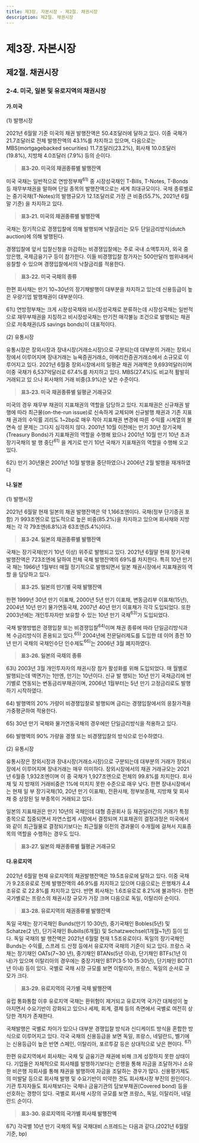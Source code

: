 ```yaml
---
title: 제3장. 자본시장 - 제2절. 채권시장 
description: 제2절. 채권시장
---
```


# 제3장. 자본시장

## 제2절. 채권시장

### 2-4. 미국, 일본 및 유로지역의 채권시장

#### 가.미국

(1) 발행시장

2021년 6월말 기준 미국의 채권 발행잔액은 50.4조달러에 달하고 있다. 이중 국채가
21.7조달러로 전체 발행잔액의 43.1%를 차지하고 있으며, 다음으로는 MBS(mortgagebacked
securities) 11.7조달러(23.2%), 회사채 10.0조달러(19.8%), 지방채 4.0조달러
(7.9%) 등의 순이다.

> __표3-20. 미국의 채권종류별 발행잔액__

<GCenterImg src ="/fm/t3-20.png" caption="표3-20. 미국의 채권종류별 발행잔액"/>

미국 국채는 일반적으로 연방정부채$^{61)}$ 중 시장성국채인 T-Bills, T-Notes, T-Bonds 등
재무부채권을 말하며 단일 종목의 발행잔액으로는 세계 최대규모이다. 국채 종류별로는
중기국채(T-Notes)의 발행규모가 12.1조달러로 가장 큰 비중(55.7%, 2021년 6월말 기준)
을 차지하고 있다.

> __표3-21. 미국의 채권종류별 발행잔액__

<GCenterImg src ="/fm/t3-21.png" caption="표3-21. 미국의 채권종류별 발행잔액"/>

국채는 정기적으로 경쟁입찰에 의해 발행되며 낙찰금리는 모두 단일금리방식(dutch
auction)에 의해 발행된다.

경쟁입찰에 앞서 입찰신청을 마감하는 비경쟁입찰에는 주로 국내 소액투자자, 외국 중
앙은행, 국제금융기구 등이 참가한다. 이들 비경쟁입찰 참가자는 500만달러 범위내에서
응찰할 수 있으며 경쟁입찰에서의 낙찰금리를 적용한다.

> __표3-22. 미국 국채의 종류__

<GCenterImg src ="/fm/t3-22.png" caption="표3-22. 미국 국채의 종류"/>

한편 회사채는 만기 10~30년의 장기채발행이 대부분을 차지하고 있는데 신용등급이 높
은 우량기업 발행채권이 대부분이다.

<GComment>
61\) 연방정부채는 크게 시장성국채와 비시장성국채로 분류하는데 시장성국채는 일반적으로 재무부채권을 지칭하고 비시장성국채는 만기전
매각불능 조건으로 발행되는 채권으로 저축채권(US savings bonds)이 대표적이다.

</GComment>

(2) 유통시장

유통시장은 장외시장과 장내시장(거래소시장)으로 구분되는데 대부분의 거래는 장외시
장에서 이루어지며 장내거래는 뉴욕증권거래소, 아메리칸증권거래소에서 소규모로 이루어지고 있다. 2021년 6월중 장외시장에서의 일평균 채권 거래액은 9,693억달러이며 이중
국채가 6,537억달러로 67.4%를 차지하고 있다. MBS(27.4%)도 비교적 활발히 거래되고 있
으나 회사채의 거래 비중(3.9%)은 낮은 수준이다.

> __표3-23. 미국 채권종류별 일평균 거래규모__

<GCenterImg src ="/fm/t3-23.png" caption="표3-23. 미국 채권종류별 일평균 거래규모"/>

미국의 경우 재무부 채권이 지표채권의 역할을 담당하고 있다. 지표채권은 신규채권 발
행에 따라 최근물(on-the-run issue)로 신속하게 교체되며 신규발행 채권과 기존 지표채
권과의 수익률 괴리도 1~2bp로 매우 작아 지표채권 변경에 따른 수익률 시계열의 불연속
성 문제는 그다지 심각하지 않다. 2001년 10월 이전에는 만기 30년 장기국채(Treasury
Bonds)가 지표채권의 역할을 수행해 왔으나 2001년 10월 만기 10년 초과 장기국채의 발
행 중단$^{61)}$ 을 계기로 만기 10년 국채가 지표채권의 역할을 수행해 오고 있다.

<GComment>
62\) 만기 30년물은 2001년 10월 발행을 중단하였으나 2006년 2월 발행을 재개하였다

</GComment>

#### 나.일본

(1) 발행시장

2021년 6월말 현재 일본의 채권 발행잔액은 약 1,166조엔이다. 국채(정부 단기증권 포함)
가 993조엔으로 압도적으로 높은 비중(85.2%)을 차지하고 있으며 회사채와 지방채는 각
각 79조엔(6.8%)과 63조엔(5.4%)이다.

> __표3-24. 일본의 채권종류별 발행잔액__

<GCenterImg src ="/fm/t3-24.png" caption="표3-24. 일본의 채권종류별 발행잔액"/>

국채는 장기국채(만기 10년 이상) 위주로 발행되고 있다. 2021년 6월말 현재 장기국채
발행잔액은 723조엔에 달하여 전체 국채 발행잔액의 69%를 차지한다. 특히 10년 만기 국
채는 1966년 1월부터 매월 정기적으로 발행되면서 일본 채권시장에서 지표채권의 역할
을 담당하고 있다.

> __표3-25. 일본의 만기별 국채 발행잔액__

<GCenterImg src ="/fm/t3-25.png" caption="표3-25. 일본의 만기별 국채 발행잔액"/>

한편 1999년 30년 만기 이표채, 2000년 5년 만기 이표채, 변동금리부 이표채(15년),
2004년 10년 만기 물가연동국채, 2007년 40년 만기 이표채가 각각 도입되었다. 또한
2003년에는 개인투자자만 보유할 수 있는 10년 만기 국채$^{63)}$가 도입되었다.

국채 발행방법은 경쟁입찰 또는 비경쟁입찰$^{64)}$이며 채권 종류에 따라 단일금리방식과 복
수금리방식이 혼용되고 있다.$^{65)}$ 2004년에 전문딜러제도를 도입한 데 이어 종전 10년 만기
국채의 국채인수단 인수제도$^{66)}$는 2006년 3월 폐지하였다.

> __표3-26. 일본의 국채의 종류__

<GCenterImg src ="/fm/t3-26.png" caption="표3-26. 일본의 국채의 종류"/>

<GComment>
63\) 2003년 3월 개인투자자의 채권시장 참가 활성화를 위해 도입되었다. 매 월별로 발행되는데 액면가는 1만엔, 만기는 10년이다. 신규 발
행되는 10년 만기 국채금리에 반기별로 연동되는 변동금리부채권이며, 2006년 1월부터는 5년 만기 고정금리로도 발행하기 시작하였다.

64\) 발행액의 20% 가량이 비경쟁입찰로 발행되며 금리는 경쟁입찰에서의 응찰가격을 가중평균하여 적용한다.

65\) 30년 만기 국채와 물가연동국채의 경우에만 단일금리방식을 적용하고 있다.

66\) 발행액의 90% 가량을 경쟁 또는 비경쟁입찰의 방식으로 인수하였다.
</GComment>

(2) 유통시장

유통시장은 장외시장과 장내시장(거래소시장)으로 구분되는데 대부분의 거래가 장외시
장에서 이루어지며 장내거래는 매우 미미하다. 장외시장에서의 채권 거래규모는 2021년
6월중 1,932조엔이며 이 중 국채가 1,927조엔으로 전체의 99.8%를 차지한다. 회사채 및 지
방채의 거래비중은 1%에 미치지 못한 수준으로 매우 낮다. 한편 장내시장에서는 현재 일
부 장기국채(10, 20년 만기 이표채), 전환사채, 정부보증채, 지방채 및 회사채 중 상장된 일
부종목이 거래되고 있다.

일본의 지표채권은 만기 10년의 국채인데 대형 증권회사 등 채권딜러간의 거래가 특정
종목으로 집중되면서 자연스럽게 시장에서 결정되며 지표채권의 결정과정은 미국에서와
같이 최근월물로 결정되기보다는 최근월물 이전의 경과물이 수개월에 걸쳐서 지표종목의
역할을 수행하는 경우도 있다.

> __표3-27. 일본의 채권종류별 월평균 거래규모__

<GCenterImg src ="/fm/t3-27.png" caption="표3-27. 일본의 채권종류별 월평균 거래규모"/>

#### 다.유로지역

2021년 6월말 현재 유로지역의 채권발행잔액은 19.5조유로에 달하고 있다. 이중 국채가
9.2조유로로 전체 발행잔액의 46.9%를 차지하고 있으며 다음으로는 은행채가 4.4조유로
로 22.8%를 차지하고 있다. 반면 회사채는 1.6조유로로 8.2%에 불과하다. 한편 국가별로는
프랑스의 채권시장 규모가 가장 크며 다음으로 독일, 이탈리아 순이다.

> __표3-28. 유로지역의 채권종류별 발행잔액__

<GCenterImg src ="/fm/t3-28.png" caption="표3-28. 유로지역의 채권종류별 발행잔액"/>

독일 국채는 장기국채인 Bunds(만기 10·30년), 중기국채인 Bobles(5년) 및 Schatze(2
년), 단기국채인 Bubills(6개월) 및 Schatzwechsel(1개월\~1년) 등이 있다. 독일 국채의 발
행잔액은 2021년 6월말 현재 1.5조유로이다. 독일의 장기국채인 Bunds는 수익률, 스프레
드 산정 등에서 유로지역 국채의 기준이 되고 있다. 프랑스 국채는 장기채인 OATs(7\~30
년), 중기채인 BTANs(5년 이내), 단기채인 BTFs(1년 이내)가 있으며 이탈리아의 경우에는
중장기채인 BTP(3·5·10·15·30년), 단기채인 BOT(1년 이내) 등이 있다. 국별로 국채 시장
규모를 보면 이탈리아, 프랑스, 독일의 순서로 규모가 크다.

> __표3-29. 유로지역의 국가별 국채 발행잔액__

<GCenterImg src ="/fm/t3-29.png" caption="표3-29. 유로지역의 국가별 국채 발행잔액"/>

유럽 통화통합 이후 유로지역 국채는 환위험이 제거되고 유로지역 국가간 대체성이 높
아지면서 수요기반이 강화되고 있으나 세제, 회계, 결제 등의 측면에서 국별로 여전히 상
당한 격차가 존재한다.

국채발행은 국별로 차이가 있으나 대부분 경쟁입찰 방식과 신디케이트 방식을 혼합한
방식으로 이루어지고 있다. 각국 국채의 신용등급을 보면 독일, 프랑스, 네덜란드, 벨기에
는 신용등급이 높은 반면 스페인, 이탈리아, 포르투갈 등은 상대적으로 낮은 편이다. $^{67)}$

한편 유로지역에서 회사채는 국채 및 금융기관 채권에 비해 크게 성장하지 못한 상태이
다. 기업들은 자체적으로 회사채를 발행하기보다는 은행을 통해 자금을 조달하거나 소유
한 비은행 자회사를 통해 채권을 발행하여 자금을 조달하는 경우가 많다. 신용평가제도의
미발달 등으로 회사채 발행 및 수요기반이 미약한 것도 회사채시장 부진의 원인이다. 기관
투자자들도 회사채보다는 국채나 금융기관의 담보부채권(Covered bond) 등을 선호하는
경향이 있다. 국별로 회사채 시장의 규모를 보면 프랑스, 독일, 이탈리아, 네덜란드 순이다.

> __표3-30. 유로지역의 국가별 회사채 발행잔액__

<GCenterImg src ="/fm/t3-30.png" caption="표3-30. 유로지역의 국가별 회사채 발행잔액"/>

<GComment>
67\) 각국별 10년 만기 국채의 독일 국채대비 스프레드는 다음과 같다.(2021년 6월말 기준, bp) 
<GCenterImg src ="/fm/67).png" />

</GComment>

